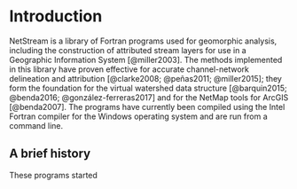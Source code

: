 # Introduction {#sec-intro .unnumbered}

NetStream is a library of Fortran programs used for geomorphic analysis, including the construction of attributed stream layers for use in a Geographic Information System [@miller2003]. The methods implemented in this library have proven effective for accurate channel-network delineation and attribution [@clarke2008; @peñas2011; @miller2015]; they form the foundation for the virtual watershed data structure [@barquin2015; @benda2016; @gonzález-ferreras2017] and for the NetMap tools for ArcGIS [@benda2007]. The programs have currently been compiled using the Intel Fortran compiler for the Windows operating system and are run from a command line.

## A brief history {.unnumbered}

These programs started

